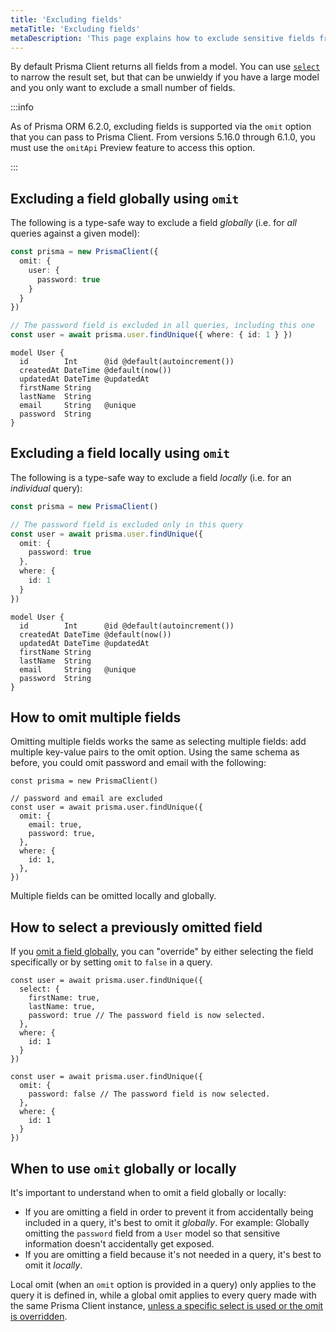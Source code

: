 ```yaml
---
title: 'Excluding fields'
metaTitle: 'Excluding fields'
metaDescription: 'This page explains how to exclude sensitive fields from Prisma Client'
---
```


By default Prisma Client returns all fields from a model. You can use [`select`](/orm/prisma-client/queries/select-fields) to narrow the result set, but that can be unwieldy if you have a large model and you only want to exclude a small number of fields.

:::info

As of Prisma ORM 6.2.0, excluding fields is supported via the `omit` option that you can pass to Prisma Client. From versions 5.16.0 through 6.1.0, you must use the `omitApi` Preview feature to access this option.

:::

## Excluding a field globally using `omit`

The following is a type-safe way to exclude a field _globally_ (i.e. for _all_ queries against a given model):

<TabbedContent code>

<TabItem value="Code">

```ts
const prisma = new PrismaClient({
  omit: {
    user: {
      password: true
    }
  }
})

// The password field is excluded in all queries, including this one
const user = await prisma.user.findUnique({ where: { id: 1 } })
```

</TabItem>

<TabItem value="Schema">

```prisma
model User {
  id        Int      @id @default(autoincrement())
  createdAt DateTime @default(now())
  updatedAt DateTime @updatedAt
  firstName String
  lastName  String
  email     String   @unique
  password  String
}
```

</TabItem>

</TabbedContent>

## Excluding a field locally using `omit`

The following is a type-safe way to exclude a field _locally_ (i.e. for an _individual_ query):

<TabbedContent code>

<TabItem value="Code">

```ts
const prisma = new PrismaClient()

// The password field is excluded only in this query
const user = await prisma.user.findUnique({
  omit: {
    password: true
  },
  where: { 
    id: 1 
  } 
})
```

</TabItem>


<TabItem value="Schema">

```prisma
model User {
  id        Int      @id @default(autoincrement())
  createdAt DateTime @default(now())
  updatedAt DateTime @updatedAt
  firstName String
  lastName  String
  email     String   @unique
  password  String
}
```

</TabItem>

</TabbedContent>

## How to omit multiple fields

Omitting multiple fields works the same as selecting multiple fields: add multiple key-value pairs to the omit option.
Using the same schema as before, you could omit password and email with the following:

```tsx
const prisma = new PrismaClient()

// password and email are excluded
const user = await prisma.user.findUnique({
  omit: {
    email: true,
    password: true,
  },
  where: {
    id: 1,
  },
})
```

Multiple fields can be omitted locally and globally.

## How to select a previously omitted field

If you [omit a field globally](#excluding-a-field-globally-using-omit), you can "override" by either selecting the field specifically or by setting `omit` to `false` in a query.

<TabbedContent code>

<TabItem value="Explicit Select">

```tsx
const user = await prisma.user.findUnique({
  select: {
    firstName: true,
    lastName: true,
    password: true // The password field is now selected.
  },
  where: {
    id: 1
  }
})
```

</TabItem>

<TabItem value="Omit False">

```tsx
const user = await prisma.user.findUnique({
  omit: {
    password: false // The password field is now selected.
  },
  where: {
    id: 1
  }
})
```

</TabItem>

</TabbedContent>

## When to use `omit` globally or locally

It's important to understand when to omit a field globally or locally:

- If you are omitting a field in order to prevent it from accidentally being included in a query, it's best to omit it _globally_. For example: Globally omitting the `password` field from a `User` model so that sensitive information doesn't accidentally get exposed.
- If you are omitting a field because it's not needed in a query, it's best to omit it _locally_.

Local omit (when an `omit` option is provided in a query) only applies to the query it is defined in, while a global omit applies to every query made with the same Prisma Client instance, [unless a specific select is used or the omit is overridden](#how-to-select-a-previously-omitted-field).
